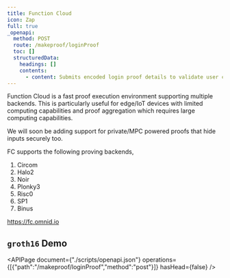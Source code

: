```yaml
---
title: Function Cloud
icon: Zap
full: true
_openapi:
  method: POST
  route: /makeproof/loginProof
  toc: []
  structuredData:
    headings: []
    contents:
      - content: Submits encoded login proof details to validate user credentials.
---
```


Function Cloud is a fast proof execution environment supporting multiple backends. This is particularly useful for edge/IoT devices with limited computing capabilities and proof aggregation which requires large computing capabilities.

<Callout type="info">
We will soon be adding support for private/MPC powered proofs that hide inputs securely too.
</Callout>

FC supports the following proving backends,
1. Circom
2. Halo2
3. Noir
4. Plonky3
5. Risc0
6. SP1
7. Binus

https://fc.omnid.io

## `groth16` Demo

<APIPage document={"./scripts/openapi.json"} operations={[{"path":"/makeproof/loginProof","method":"post"}]} hasHead={false} />
